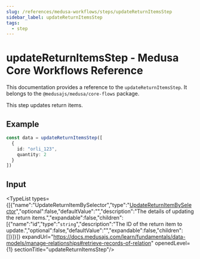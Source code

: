 ```yaml
---
slug: /references/medusa-workflows/steps/updateReturnItemsStep
sidebar_label: updateReturnItemsStep
tags:
  - step
---
```



# updateReturnItemsStep - Medusa Core Workflows Reference

This documentation provides a reference to the `updateReturnItemsStep`. It belongs to the `@medusajs/medusa/core-flows` package.

This step updates return items.

## Example

```ts
const data = updateReturnItemsStep([
  {
    id: "orli_123",
    quantity: 2
  }
])
```

## Input

<TypeList types={[{"name":"UpdateReturnItemBySelector","type":"[UpdateReturnItemBySelector](../../../../types/core_flows.UpdateReturnItemBySelector/page.mdx)","optional":false,"defaultValue":"","description":"The details of updating the return items.","expandable":false,"children":[{"name":"id","type":"`string`","description":"The ID of the return item to update.","optional":false,"defaultValue":"","expandable":false,"children":[]}]}]} expandUrl="https://docs.medusajs.com/learn/fundamentals/data-models/manage-relationships#retrieve-records-of-relation" openedLevel={1} sectionTitle="updateReturnItemsStep"/>
